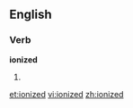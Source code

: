 ==English==

===Verb===
'''ionized'''

# {{past of|[[ionize]]}}

[[et:ionized]]
[[vi:ionized]]
[[zh:ionized]]